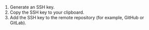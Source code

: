 1. Generate an SSH key.
1. Copy the SSH key to your clipboard.
1. Add the SSH key to the remote repository (for example, GitHub or GitLab).